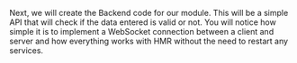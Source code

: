 
<DocHeader pretitle="Tutorial" title="Backend Code" />

Next, we will create the Backend code for our module.
This will be a simple API that will check if the data entered is valid or not.
You will notice how simple it is to implement a WebSocket connection between a client and server
and how everything works with HMR without the need to restart any services.

<Title tag="h2" text="Creando módulo Bridge" />

The first thing we will do is to create a new Bridge module.

To begin, we will create a new Bridge module. We open the console in the
project folder (where the `package.json` file is located) and execute the following command:

<Code>beyond add module</Code>

The command will ask for the following data:

-   **subpath**: we will add "auth". This value corresponds to the subpath of the
    module and it is directly related to the value of the entry point "exports" in the `package.json`.
-   about\*\*: "Backend module to validate login".

Once the command is executed, we will be able to see that our module has been created in the modules/auth directory of our project.

<Title tag="h3" text="Bridge structure" />

#### `module.json`

This is the configuration file for our module. All the modules in <BeyondJS/>
have one.

<CodeBox title="auth/module.json">
    {`{
  "name": "auth",
  "description": "backend module to validate login",
  "bridge": {
    "path": "bridge",
    "files": [
      "*"
    ]
  },
  "platforms": [
    "*"
  ]
}`}
</CodeBox>

In this case, a configuration file for a BeyondJS module called "auth" is presented.
This file specifies that the module is of type "bridge", and that all files in this folder will be part of the bundle.
folder will be part of the bundle. In addition, it also states that the module is cross-platform compatible.

#### File index.ts

<CodeBox title="bridge/index.ts">

{`///your code here

export /*actions*/ /*bundle*/
class Bridge {

}
`}

</CodeBox>

In the bridge index.ts file, two special comments are included,
which are important for the functionality of the module.

The first comment, {`//\*actions*/`}, indicates that the module contains methods that will be consumed through a WebSocket connection from a client project or another service.
through a WebSocket connection from a client project or other service.

The second comment, {`/\/\*bundle\*/`}, indicates that the object in the file may be consumed from
another module and must be added in the exports of the package.json file.

<Title tag="h3" text="Backend Logic" />

In the `bridge/index.tx` file we will add a `data` object that will serve as the "database" for the example.
Este archivo poseerá los valores del usuario y la clave válidos.

We will also add a login method that will receive the user and password parameters to verify if the passed data are valid or not.

<Code>
{`

interface IData {
\tuser: string;
\tpassword: string;
}

const data: IData = {
\tuser: 'beyondjs',
\tpassword: 'B3yondJS'
}
export /\*actions\*/\*bundle\*/
class Auth {
\tasync login(user :string, password: string) {
\t\tif (user !== data.user || password !== data.password) {
\t\t\treturn {status: true, error: "Invalid data" };
\t\t}

      return {status: true, data: {valid: true} }

\t}
}

`}

</Code>

Sounds simple, doesn't it? Here's the important part!

When you create a bundle of type Bridge <BeyondJS/> it automatically creates the client code
to connect to the backend and consume the provided API.

Now we just need to import the bundle into our home module and integrate the validation link.

<Title tag="h2" text="Client module integration" />

Now we import the `auth` module from the main component of our home module `home`.

<CodeBox title="home/ts/views/index.tsx">{`import {Auth} from "beyond-js-tutorial/home/bridge";`}</CodeBox>

Some points to highlight from the previous line of code.

-   The import is done by means of the Bare Identifier of the module, which corresponds to the name of the project and the subpath of the module.
-   The import of modules is based on ESM, but for compatibility with browsers that do not yet support
    importmaps, currently BeyondJS makes use of SystemJS.

Now let's add the `onSubmit` function to the form and the logic to integrate the client and the backend.

<CodeBox title="home/ts/viewes/index.tsx">

{`

interface IForm {
\tdisabled?: boolean;
}
const model = new Auth();
export /\*page\*/ function View(): JSX.Element {
\tconst defaultValues = { username: "", password: "", fetching: false };
\tconst [values, setValues] = React.useState(defaultValues);
\tconst [error, setError] = React.useState();
\tconst handleChange = ({ currentTarget: target }) => {
\tconst currentValue = { ...values };
\tcurrentValue[target.name] = target.value;
\tsetValues(currentValue);
};
\t\tconst formDisabled: IForm = {};
\t\tconst { username, password } = values;
\tif (!username || !password) {
\t\tformDisabled.disabled = true;
\t}
\tconst onSubmit = async (event) => {
\t\ttry {
\t\t\tevent.preventDefault();
\t\t\tconst response = await model.login(username, password);

            if (!response.data?.valid) {
                setError(response.error);
                return;
            }
            console.log("valid data");
        } catch (e) {
            console.log(e);
        }
    };

    return (
        <div className="page__container">
            <form onSubmit={onSubmit}>
                {error && <div className="form__error">{error}</div>}
                <label>User: </label>
                <input onChange={handleChange} placeholder="username" type="text" name="username" />
                <label>Password</label>
                <input onChange={handleChange} placeholder="******" type="password" name="password" />
                <div className="form__actions">
                    <button onClick={onSubmit} {...formDisabled}>
                        Login
                    </button>
                </div>
            </form>
        </div>
    );

}
`}

</CodeBox>

It is time to test our form.
If we add the correct data, we will be able to see in the browser console the message that the data was validated and you can log in.
that the data was validated and you can log in, if on the contrary,
If we add incorrect data, we will be able to see how the error message "Invalid data" appears.
"Invalid data" which we update in the component status variable.

<Title tag="h4" text="Summary" />{" "}

-   We create a module with a widget of type page.
-   We create a connection with a backend node through the bundle bridge.
-   We reviewed the module resolution structure to import the Auth bridge and to be able to add the login validation.
-   Now we just need to redirect the user to a welcome screen.

> ##### You are now connected to the Backend!
>
> It is important to emphasize that in the previous code we have already made a direct integration between the package that
>
> > consumes and the package that provides the information. You can read all this information in detail
> > in <Link href="docs/modules/bridges"/>the Bridges section of this documentation.

<NextLinks items={["tutorial/routing"]} />
